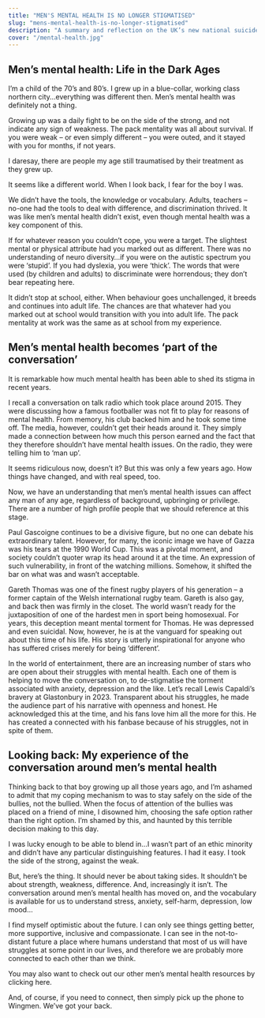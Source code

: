 ```yaml
---
title: "MEN'S MENTAL HEALTH IS NO LONGER STIGMATISED"
slug: "mens-mental-health-is-no-longer-stigmatised"
description: "A summary and reflection on the UK’s new national suicide prevention strategy and Wingmen’s perspective on its impact."
cover: "/mental-health.jpg"
---
```


## Men’s mental health: Life in the Dark Ages

I’m a child of the 70’s and 80’s. I grew up in a blue-collar, working class northern city…everything was different then. Men’s mental health was definitely not a thing.

Growing up was a daily fight to be on the side of the strong, and not indicate any sign of weakness. The pack mentality was all about survival. If you were weak – or even simply different – you were outed, and it stayed with you for months, if not years.

I daresay, there are people my age still traumatised by their treatment as they grew up.

It seems like a different world. When I look back, I fear for the boy I was.

We didn’t have the tools, the knowledge or vocabulary. Adults, teachers – no-one had the tools to deal with difference, and discrimination thrived. It was like men’s mental health didn’t exist, even though mental health was a key component of this.

If for whatever reason you couldn’t cope, you were a target. The slightest mental or physical attribute had you marked out as different. There was no understanding of neuro diversity…if you were on the autistic spectrum you were ‘stupid’. If you had dyslexia, you were ‘thick’. The words that were used (by children and adults) to discriminate were horrendous; they don’t bear repeating here.

It didn’t stop at school, either. When behaviour goes unchallenged, it breeds and continues into adult life. The chances are that whatever had you marked out at school would transition with you into adult life. The pack mentality at work was the same as at school from my experience.

## Men’s mental health becomes ‘part of the conversation’

It is remarkable how much mental health has been able to shed its stigma in recent years.

I recall a conversation on talk radio which took place around 2015. They were discussing how a famous footballer was not fit to play for reasons of mental health. From memory, his club backed him and he took some time off. The media, however, couldn’t get their heads around it. They simply made a connection between how much this person earned and the fact that they therefore shouldn’t have mental health issues. On the radio, they were telling him to ‘man up’.

It seems ridiculous now, doesn’t it? But this was only a few years ago. How things have changed, and with real speed, too.

Now, we have an understanding that men’s mental health issues can affect any man of any age, regardless of background, upbringing or privilege. There are a number of high profile people that we should reference at this stage.

Paul Gascoigne continues to be a divisive figure, but no one can debate his extraordinary talent. However, for many, the iconic image we have of Gazza was his tears at the 1990 World Cup. This was a pivotal moment, and society couldn’t quoter wrap its head around it at the time. An expression of such vulnerability, in front of the watching millions. Somehow, it shifted the bar on what was and wasn’t acceptable.

Gareth Thomas was one of the finest rugby players of his generation – a former captain of the Welsh international rugby team. Gareth is also gay, and back then was firmly in the closet. The world wasn’t ready for the juxtaposition of one of the hardest men in sport being homosexual. For years, this deception meant mental torment for Thomas. He was depressed and even suicidal. Now, however, he is at the vanguard for speaking out about this time of his life. His story is utterly inspirational for anyone who has suffered crises merely for being ‘different’.

In the world of entertainment, there are an increasing number of stars who are open about their struggles with mental health. Each one of them is helping to move the conversation on, to de-stigmatise the torment associated with anxiety, depression and the like. Let’s recall Lewis Capaldi’s bravery at Glastonbury in 2023. Transparent about his struggles, he made the audience part of his narrative with openness and honest. He acknowledged this at the time, and his fans love him all the more for this. He has created a connected with his fanbase because of his struggles, not in spite of them.

## Looking back: My experience of the conversation around men’s mental health

Thinking back to that boy growing up all those years ago, and I’m ashamed to admit that my coping mechanism to was to stay safely on the side of the bullies, not the bullied. When the focus of attention of the bullies was placed on a friend of mine, I disowned him, choosing the safe option rather than the right option. I’m shamed by this, and haunted by this terrible decision making to this day.

I was lucky enough to be able to blend in…I wasn’t part of an ethic minority and didn’t have any particular distinguishing features. I had it easy. I took the side of the strong, against the weak.

But, here’s the thing. It should never be about taking sides. It shouldn’t be about strength, weakness, difference. And, increasingly it isn’t. The conversation around men’s mental health has moved on, and the vocabulary is available for us to understand stress, anxiety, self-harm, depression, low mood…

I find myself optimistic about the future. I can only see things getting better, more supportive, inclusive and compassionate. I can see in the not-to-distant future a place where humans understand that most of us will have struggles at some point in our lives, and therefore we are probably more connected to each other than we think.

You may also want to check out our other men’s mental health resources by clicking here.

And, of course, if you need to connect, then simply pick up the phone to Wingmen. We’ve got your back.
